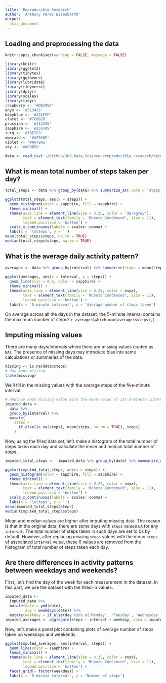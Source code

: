 ```yaml
---
title: 'Reproducible Research'
author: 'Anthony Perez Eisenbarth'
output:
  html_document
---
```

## Loading and preprocessing the data
```r
knitr::opts_chunk$set(warning = FALSE, message = FALSE)
```

```r
library(knitr)
library(ggplot2)
library(tinytex)
library(ggthemes)
library(lubridate)
library(tidyverse)
library(dplyr)
library(scales)
library(tidyr)
raspberry <- '#DB2955'
onyx <- '#313435'
babyblue <- '#47AFFF'
claret <- '#7C0B2B'
prussian <- '#113255'
sapphire <- '#255F85'
turq <- '#76E7CD'
emerald <- '#32936F'
violet <- '#AA78A6'
sky <- '#ABDDED'

```

```r
data <- read_csv('~/GitHub/JHU-Data-Science-/reproducible_research/data/activity.csv')
```

## What is mean total number of steps taken per day?
```r

total_steps <- data %>% group_by(date) %>% summarize_at(.vars = 'steps', sum, na.rm = TRUE)

ggplot(total_steps, aes(x = steps)) +
  geom_histogram(color = sapphire, fill = sapphire) +
  theme_minimal() + 
  theme(axis.line = element_line(size = 0.25, color = 'darkgrey'),
        text = element_text(family = 'Roboto Condensed', size = 11), 
        legend.position = 'bottom') + 
  scale_x_continuous(labels = scales::comma) +
  labs(x = '\nSteps', y = '')
mean(total_steps$steps, na.rm = TRUE)
median(total_steps$steps, na.rm = TRUE)
```

## What is the average daily activity pattern?
```r
averages <- data %>% group_by(interval) %>% summarize(steps = mean(steps, na.rm = TRUE))
  
ggplot(averages, aes(x = interval, y = steps)) +
  geom_line(size = 0.5, color = sapphire) +
  theme_minimal() + 
  theme(axis.line = element_line(size = 0.25, color = onyx),
        text = element_text(family = 'Roboto Condensed', size = 11), 
        legend.position = 'bottom') +
  labs(x = '5-minute interval', y = 'Average number of steps taken')
```

On average across all the days in the dataset, the 5-minute interval contains
the maximum number of steps?
  ```r
averages[which.max(averages$steps),]
```

## Imputing missing values

There are many days/intervals where there are missing values (coded as `NA`). The presence of missing days may introduce bias into some calculations or summaries of the data.

```r
missing <- is.na(data$steps)
# How many missing
table(missing)
```

We'll fill in the missing values with the average steps of the five-minute interval.

```r
# Replace each missing value with the mean value of its 5-minute interval
imputed_data <- 
  data %>% 
  group_by(interval) %>% 
  mutate(
    steps = 
      if_else(is.na(steps), mean(steps, na.rm = TRUE), steps)
    )
```
Now, using the filled data set, let's make a histogram of the total number of steps taken each day and calculate the mean and median total number of steps.

```r
imputed_total_steps <-  imputed_data %>% group_by(date) %>% summarize_at(.vars = 'steps', sum, na.rm = TRUE)

ggplot(imputed_total_steps, aes(x = steps)) +
  geom_histogram(color = sapphire, fill = sapphire) +
  theme_minimal() + 
  theme(axis.line = element_line(size = 0.25, color = onyx),
        text = element_text(family = 'Roboto Condensed', size = 11), 
        legend.position = 'bottom') + 
  scale_x_continuous(labels = scales::comma) +
  labs(x = '\nSteps', y = '')
mean(imputed_total_steps$steps)
median(imputed_total_steps$steps)

```

Mean and median values are higher after imputing missing data. The reason is
that in the original data, there are some days with `steps` values `NA` for 
any `interval`. The total number of steps taken in such days are set to 0s by
default. However, after replacing missing `steps` values with the mean `steps`
of associated `interval` value, these 0 values are removed from the histogram
of total number of steps taken each day.

## Are there differences in activity patterns between weekdays and weekends?
First, let's find the day of the week for each measurement in the dataset. In
this part, we use the dataset with the filled-in values.

```r
imputed_data <-
  imputed_data %>% 
  mutate(date = ymd(date),
         day = weekdays(date)) %>%
  mutate(weekday = if_else(day %in% c('Monday', 'Tuesday', 'Wednesday', 'Thursday', 'Friday'), 'Weekday', 'Weekend'))
imputed_averages <- aggregate(steps ~ interval + weekday, data = imputed_data, mean)

```

Now, let's make a panel plot containing plots of average number of steps taken
on weekdays and weekends.
```r
ggplot(imputed_averages, aes(interval, steps)) + 
  geom_line(color = sapphire) +
  theme_minimal() + 
  theme(axis.line = element_line(size = 0.25, color = onyx),
        text = element_text(family = 'Roboto Condensed', size = 11), 
        legend.position = 'bottom') +
  facet_grid(~ factor(weekday)) +
  labs(x = '5-minute interval', y = 'Number of steps')
```


